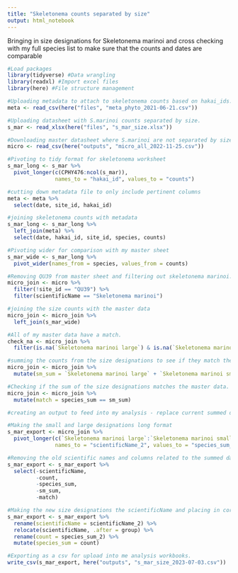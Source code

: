 ```yaml
---
title: "Skeletonema counts separated by size"
output: html_notebook
---
```


Bringing in size designations for Skeletonema marinoi and cross checking with my full species list to make sure that the counts and dates are comparable


```r
#Load packages
library(tidyverse) #Data wrangling
library(readxl) #Import excel files
library(here) #File structure management
```

```r
#Uploading metadata to attach to skeletonema counts based on hakai_ids.
meta <- read_csv(here("files", "meta_phyto_2021-06-21.csv"))

#Uploading datasheet with S.marinoi counts separated by size.
s_mar <- read_xlsx(here("files", "s_mar_size.xlsx"))

#Downloading master datasheet where S.marinoi are not separated by size (for comparison)
micro <- read_csv(here("outputs", "micro_all_2022-11-25.csv"))
```

```r
#Pivoting to tidy format for skeletonema worksheet
s_mar_long <- s_mar %>% 
  pivot_longer(c(CPHY476:ncol(s_mar)),
               names_to = "hakai_id", values_to = "counts")
```

```r
#cutting down metadata file to only include pertinent columns
meta <- meta %>% 
  select(date, site_id, hakai_id)
```

```r
#joining skeletonema counts with metadata
s_mar_long <- s_mar_long %>% 
  left_join(meta) %>% 
  select(date, hakai_id, site_id, species, counts)
```
```r
#Pivoting wider for comparison with my master sheet
s_mar_wide <- s_mar_long %>% 
  pivot_wider(names_from = species, values_from = counts)
```

```r
#Removing QU39 from master sheet and filtering out skeletonema marinoi.
micro_join <- micro %>% 
  filter(!site_id == "QU39") %>% 
  filter(scientificName == "Skeletonema marinoi") 
```

```r
#joining the size counts with the master data
micro_join <- micro_join %>% 
  left_join(s_mar_wide)

#All of my master data have a match.
check_na <- micro_join %>% 
  filter(is.na(`Skeletonema marinoi large`) & is.na(`Skeletonema marinoi small`))
```

```r
#summing the counts from the size designations to see if they match the master data.
micro_join <- micro_join %>% 
  mutate(sm_sum = `Skeletonema marinoi large` + `Skeletonema marinoi small`)

#Checking if the sum of the size designations matches the master data. All TRUE, data looks good.
micro_join <- micro_join %>% 
  mutate(match = species_sum == sm_sum)
```

```r
#creating an output to feed into my analysis - replace current summed data in the master sheet. Needs to be in the same format - so some creative wrangling needed to make this work so I don't have to redo all of my previous standardization etc.

#Making the small and large designations long format
s_mar_export <- micro_join %>% 
  pivot_longer(c(`Skeletonema marinoi large`:`Skeletonema marinoi small`),
               names_to = "scientificName_2", values_to = "species_sum_2")

#Removing the old scientific names and columns related to the summed data.
s_mar_export <- s_mar_export %>% 
  select(-scientificName, 
         -count, 
         -species_sum, 
         -sm_sum, 
         -match)

#Making the new size designations the scientificName and placing in correct location. Making the count and species_sum columns match those in the master sheet. I should probably remove the species sum column because it is redundant and confusing.
s_mar_export <- s_mar_export %>% 
  rename(scientificName = scientificName_2) %>% 
  relocate(scientificName, .after = group) %>% 
  rename(count = species_sum_2) %>% 
  mutate(species_sum = count)

```

```r
#Exporting as a csv for upload into me analysis workbooks.
write_csv(s_mar_export, here("outputs", "s_mar_size_2023-07-03.csv"))
```

